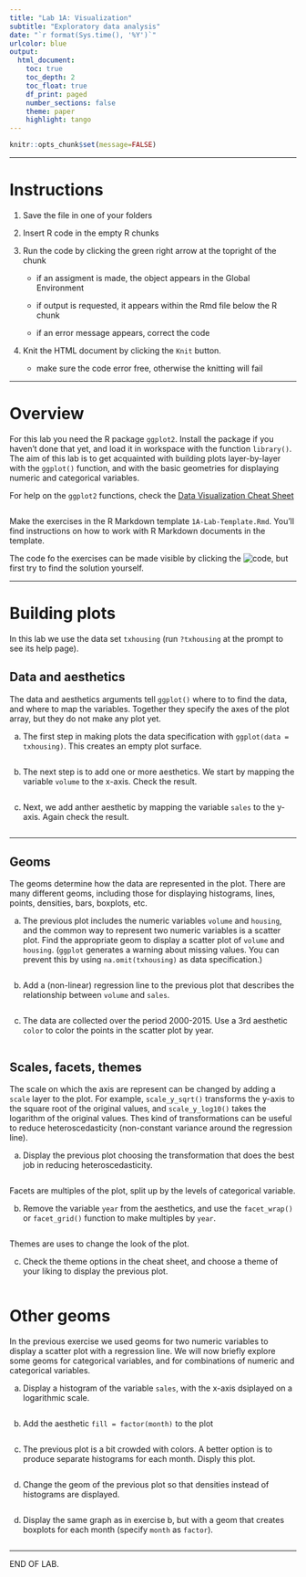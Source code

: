 ---
title: "Lab 1A: Visualization"
subtitle: "Exploratory data analysis"
date: "`r format(Sys.time(), '%Y')`"
urlcolor: blue
output: 
  html_document:
    toc: true
    toc_depth: 2
    toc_float: true
    df_print: paged
    number_sections: false
    theme: paper
    highlight: tango
---

```{r include=FALSE}
knitr::opts_chunk$set(message=FALSE)
```

---

# Instructions

1. Save the file in one of your folders

2. Insert R code in the empty R chunks

3. Run the code by clicking the green right arrow at the topright of the chunk

    - if an assigment is made, the object appears in the Global Environment 
    
    - if output is requested, it appears within the Rmd file below the R chunk
    
    - if an error message appears, correct the code 
    
4. Knit the HTML document by clicking the `Knit` button.
    
    - make sure the code error free, otherwise the knitting will fail

---

# Overview


For this lab you need the R package `ggplot2`. Install the package if you haven't done that yet, and load it in workspace with the function `library()`. The aim of this lab is to get acquainted with building plots layer-by-layer with the `ggplot()` function, and with the basic geometries for displaying numeric and categorical variables.

For help on the `ggplot2` functions, check the [Data Visualization Cheat Sheet](https://github.com/rstudio/cheatsheets/raw/master/data-visualization-2.1.pdf)


```{r}

```

Make the exercises in the R Markdown template `1A-Lab-Template.Rmd`. You'll find instructions on how to work with R Markdown documents in the template.

The code fo the exercises can be made visible by clicking the ![code](pics/code.png), but first try to find the solution yourself. 

---

# Building plots 

In this lab we use the data set `txhousing` (run `?txhousing` at the prompt to see its help page).


## Data and aesthetics 

The data and aesthetics arguments tell `ggplot()` where to to find the data, and where to map the variables. Together they specify the axes of the plot array, but they do not make any plot yet. 

a. The first step in making plots the data specification with `ggplot(data = txhousing)`. This creates an empty plot surface. 


```{r}

```

b. The next step is to add one or more aesthetics. We start by mapping the variable `volume` to the x-axis. Check the result.


```{r}

```

c. Next, we add anther aesthetic by mapping the variable `sales` to the y-axis. Again check the result.

```{r}

```


---

## Geoms

The geoms determine how the data are represented in the plot. There are many different geoms, including those for displaying histograms, lines, points, densities, bars, boxplots, etc.

a. The previous plot includes the numeric variables `volume`  and `housing`, and the common way to represent two numeric variables is a scatter plot. Find the appropriate geom to display a scatter plot of `volume` and `housing`. (`ggplot`  generates a warning about missing values. You can prevent this by using `na.omit(txhousing)` as data specification.)

```{r}

```


b. Add a (non-linear) regression line to the previous plot that describes the relationship between `volume` and `sales`.

```{r}

```

c. The data are collected over the period 2000-2015. Use a 3rd aesthetic `color` to color the points in the scatter plot by year. 

```{r}

```




## Scales, facets, themes

The scale on which the axis are represent can be changed by adding a `scale`  layer to the plot. For example, `scale_y_sqrt()` transforms the y-axis to the square root of the original values, and `scale_y_log10()` takes the logarithm of the original values. Thes kind of transformations can be useful to reduce heteroscedasticity (non-constant variance around the regression line).  

a. Display the previous plot choosing the transformation that does the best job in reducing heteroscedasticity. 

```{r}

```

Facets are multiples of the plot, split up by the levels of categorical variable.  

b. Remove the variable `year` from the aesthetics,  and use the `facet_wrap()` or `facet_grid()` function to make multiples by `year`.

```{r}

```

Themes are uses to change the look of the plot. 

c. Check the theme options in the cheat sheet, and choose a theme of your liking to display the previous plot.

```{r}

```

# Other geoms

In the previous exercise we used geoms for two numeric variables to display a scatter plot with a regression line. We will now briefly explore some geoms for categorical variables, and for combinations of numeric and categorical variables.

a. Display a histogram of the variable `sales`, with the x-axis dsiplayed on a logarithmic scale.

```{r}

```

b. Add the aesthetic `fill = factor(month)` to the plot

```{r}

```

c. The previous plot is a bit crowded with colors. A better option is to produce separate  histograms for each month. Disply this plot.

```{r}

```

d. Change the geom of the previous plot so that densities instead of histograms are displayed.

```{r}

```

d. Display the same graph as in exercise b, but with a geom that creates boxplots for each month (specify `month` as `factor`).  

```{r}

```

---


END OF LAB.


